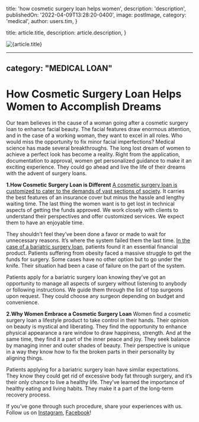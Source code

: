 
  title: 'how cosmetic surgery loan helps women',
  description: 'description',
  publishedOn: '2022-04-09T13:28:20-0400',
  image: postImage,
  category: 'medical',
  author: users.tim,
}

  title: article.title,
  description: article.description,
}


<Image src={postImage} alt={article.title} />

---
category: "MEDICAL LOAN"
---

# How Cosmetic Surgery Loan Helps Women to Accomplish Dreams

Our team believes in the cause of a woman going after a cosmetic surgery loan to enhance facial beauty. The facial features draw enormous attention, and in the case of a working woman, they want to excel in all roles. Who would miss the opportunity to fix minor facial imperfections? Medical science has made several breakthroughs. The long lost dream of women to achieve a perfect look has become a reality. Right from the application, documentation to approval, women get personalized guidance to make it an exciting experience. They could go ahead and live the life of their dreams with the advent of surgery loans.

**1.How Cosmetic Surgery Loan is Different**
[A cosmetic surgery loan is customized to cater to the demands of vast sections of society](https://medical.tlc.com.au/cosmetic-surgery/). It carries the best features of an insurance cover but minus the hassle and lengthy waiting time. The last thing the women want is to get lost in technical aspects of getting the funds approved. We work closely with clients to understand their perspectives and offer customized services. We expect them to have an enjoyable time.

They shouldn’t feel they’ve been done a favor or made to wait for unnecessary reasons. It’s where the system failed them the last time. [In the case of a bariatric surgery loan](https://medical.tlc.com.au/bariatric-surgery/), patients found it an essential financial product. Patients suffering from obesity faced a massive struggle to get the funds for surgery. Some cases have no other option but to go under the knife. Their situation had been a case of failure on the part of the system.

Patients apply for a bariatric surgery loan knowing they’ve got an opportunity to manage all aspects of surgery without listening to anybody or following instructions. We guide them through the list of top surgeons upon request. They could choose any surgeon depending on budget and convenience.

**2.Why Women Embrace a Cosmetic Surgery Loan**
Women find a cosmetic surgery loan a lifestyle product to take control in their hands. Their opinion on beauty is mystical and liberating. They find the opportunity to enhance physical appearance a rare window to draw happiness, strength. And at the same time, they find it a part of the inner peace and joy. They seek balance by managing inner and outer shades of beauty. Their perspective is unique in a way they know how to fix the broken parts in their personality by aligning things.

Patients applying for a bariatric surgery loan have similar expectations. They know they could get rid of excessive body fat through surgery, and it’s their only chance to live a healthy life. They’ve learned the importance of healthy eating and living habits. They make it a part of the long-term recovery process.

If you’ve gone through such procedure, share your experiences with us. Follow us on [Instagram](https://www.instagram.com/tlc.aus/), [Facebook](https://www.facebook.com/totallifestylecredit/)!
